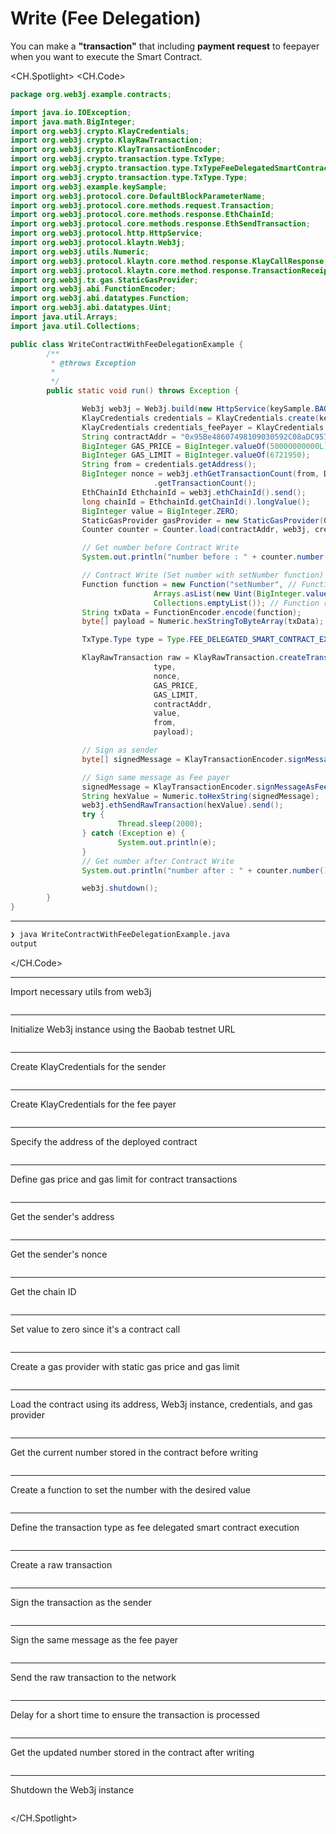 # Write (Fee Delegation)
You can make a **"transaction"** that including **payment request** to feepayer when you want to execute the Smart Contract.


<CH.Spotlight>
<CH.Code>

```java WriteContractWithFeeDelegationExample.java
package org.web3j.example.contracts;

import java.io.IOException;
import java.math.BigInteger;
import org.web3j.crypto.KlayCredentials;
import org.web3j.crypto.KlayRawTransaction;
import org.web3j.crypto.KlayTransactionEncoder;
import org.web3j.crypto.transaction.type.TxType;
import org.web3j.crypto.transaction.type.TxTypeFeeDelegatedSmartContractExecution;
import org.web3j.crypto.transaction.type.TxType.Type;
import org.web3j.example.keySample;
import org.web3j.protocol.core.DefaultBlockParameterName;
import org.web3j.protocol.core.methods.request.Transaction;
import org.web3j.protocol.core.methods.response.EthChainId;
import org.web3j.protocol.core.methods.response.EthSendTransaction;
import org.web3j.protocol.http.HttpService;
import org.web3j.protocol.klaytn.Web3j;
import org.web3j.utils.Numeric;
import org.web3j.protocol.klaytn.core.method.response.KlayCallResponse;
import org.web3j.protocol.klaytn.core.method.response.TransactionReceipt;
import org.web3j.tx.gas.StaticGasProvider;
import org.web3j.abi.FunctionEncoder;
import org.web3j.abi.datatypes.Function;
import org.web3j.abi.datatypes.Uint;
import java.util.Arrays;
import java.util.Collections;

public class WriteContractWithFeeDelegationExample {
        /**
         * @throws Exception
         * 
         */
        public static void run() throws Exception {

                Web3j web3j = Web3j.build(new HttpService(keySample.BAOBAB_URL));
                KlayCredentials credentials = KlayCredentials.create(keySample.LEGACY_KEY_privkey);
                KlayCredentials credentials_feePayer = KlayCredentials.create(keySample.LEGACY_KEY_FEEPAYER_privkey);
                String contractAddr = "0x95Be48607498109030592C08aDC9577c7C2dD505";
                BigInteger GAS_PRICE = BigInteger.valueOf(50000000000L);
                BigInteger GAS_LIMIT = BigInteger.valueOf(6721950);
                String from = credentials.getAddress();
                BigInteger nonce = web3j.ethGetTransactionCount(from, DefaultBlockParameterName.LATEST).send()
                                .getTransactionCount();
                EthChainId EthchainId = web3j.ethChainId().send();
                long chainId = EthchainId.getChainId().longValue();
                BigInteger value = BigInteger.ZERO;
                StaticGasProvider gasProvider = new StaticGasProvider(GAS_PRICE, GAS_LIMIT);
                Counter counter = Counter.load(contractAddr, web3j, credentials.convertToCredentials(), gasProvider);

                // Get number before Contract Write
                System.out.println("number before : " + counter.number().send());

                // Contract Write (Set number with setNumber function)
                Function function = new Function("setNumber", // Function name
                                Arrays.asList(new Uint(BigInteger.valueOf(50))), // Function input parameters
                                Collections.emptyList()); // Function returned parameters
                String txData = FunctionEncoder.encode(function);
                byte[] payload = Numeric.hexStringToByteArray(txData);

                TxType.Type type = Type.FEE_DELEGATED_SMART_CONTRACT_EXECUTION;

                KlayRawTransaction raw = KlayRawTransaction.createTransaction(
                                type,
                                nonce,
                                GAS_PRICE,
                                GAS_LIMIT,
                                contractAddr,
                                value,
                                from,
                                payload);

                // Sign as sender
                byte[] signedMessage = KlayTransactionEncoder.signMessage(raw, chainId, credentials);

                // Sign same message as Fee payer
                signedMessage = KlayTransactionEncoder.signMessageAsFeePayer(raw, chainId, credentials_feePayer);
                String hexValue = Numeric.toHexString(signedMessage);
                web3j.ethSendRawTransaction(hexValue).send();
                try {
                        Thread.sleep(2000);
                } catch (Exception e) {
                        System.out.println(e);
                }
                // Get number after Contract Write
                System.out.println("number after : " + counter.number().send());

                web3j.shutdown();
        }
}
```
---
```zsh output
❯ java WriteContractWithFeeDelegationExample.java
output
```
</CH.Code>


---
Import necessary utils from web3j
```java WriteContractWithFeeDelegationExample.java focus=3:26

```

---
Initialize Web3j instance using the Baobab testnet URL
```java WriteContractWithFeeDelegationExample.java focus=35

```

---
Create KlayCredentials for the sender
```java WriteContractWithFeeDelegationExample.java focus=36

```

---
Create KlayCredentials for the fee payer
```java WriteContractWithFeeDelegationExample.java focus=37

```

---
Specify the address of the deployed contract
```java WriteContractWithFeeDelegationExample.java focus=38

```

---
Define gas price and gas limit for contract transactions
```java WriteContractWithFeeDelegationExample.java focus=39:40

```

---
Get the sender's address
```java WriteContractWithFeeDelegationExample.java focus=41

```

---
Get the sender's nonce
```java WriteContractWithFeeDelegationExample.java focus=42

```

---
Get the chain ID
```java WriteContractWithFeeDelegationExample.java focus=44:45

```

---
Set value to zero since it's a contract call
```java WriteContractWithFeeDelegationExample.java focus=46

```

---
Create a gas provider with static gas price and gas limit
```java WriteContractWithFeeDelegationExample.java focus=47

```

---
Load the contract using its address, Web3j instance, credentials, and gas provider
```java WriteContractWithFeeDelegationExample.java focus=48

```

---
Get the current number stored in the contract before writing
```java WriteContractWithFeeDelegationExample.java focus=50:51

```

---
Create a function to set the number with the desired value
```java WriteContractWithFeeDelegationExample.java focus=53:58

```

---
Define the transaction type as fee delegated smart contract execution
```java WriteContractWithFeeDelegationExample.java focus=60

```

---
Create a raw transaction
```java WriteContractWithFeeDelegationExample.java focus=62:70

```
---
Sign the transaction as the sender
```java WriteContractWithFeeDelegationExample.java focus=72:73

```
---
Sign the same message as the fee payer
```java WriteContractWithFeeDelegationExample.java focus=75:76

```
---
Send the raw transaction to the network
```java WriteContractWithFeeDelegationExample.java focus=77:78

```
---
Delay for a short time to ensure the transaction is processed
```java WriteContractWithFeeDelegationExample.java focus=79:83

```
---
Get the updated number stored in the contract after writing
```java WriteContractWithFeeDelegationExample.java focus=84:85

```
---
Shutdown the Web3j instance
```java WriteContractWithFeeDelegationExample.java focus=87

```




</CH.Spotlight>
